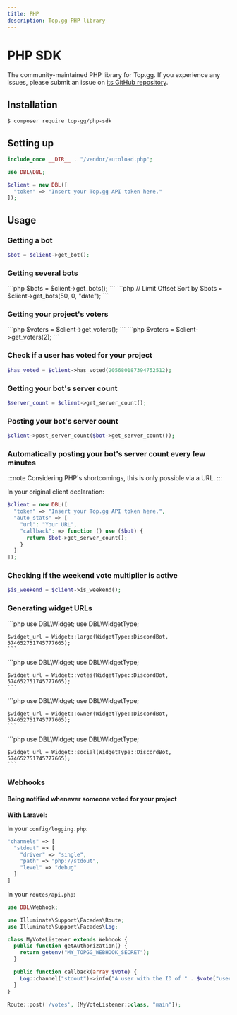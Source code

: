 ```yaml
---
title: PHP
description: Top.gg PHP library
---
```



# PHP SDK

The community-maintained PHP library for Top.gg. If you experience any issues, please submit an issue on [its GitHub repository](https://github.com/Top-gg-Community/php-sdk).

## Installation

```sh
$ composer require top-gg/php-sdk
```

## Setting up

```php
include_once __DIR__ . "/vendor/autoload.php";

use DBL\DBL;

$client = new DBL([
  "token" => "Insert your Top.gg API token here."
]);
```

## Usage

### Getting a bot

```php
$bot = $client->get_bot();
```

### Getting several bots

<Tabs>
  <TabItem value="defaults" label="With defaults" default>
    ```php
    $bots = $client->get_bots();
    ```
  </TabItem>
  <TabItem value="explicit_arguments" label="With explicit arguments">
    ```php
    //                        Limit  Offset  Sort by
    $bots = $client->get_bots(50,    0,      "date");
    ```
  </TabItem>
</Tabs>

### Getting your project's voters

<Tabs>
  <TabItem value="first_page" label="First page" default>
    ```php
    $voters = $client->get_voters();
    ```
  </TabItem>
  <TabItem value="subsequent_pages" label="Subsequent pages">
    ```php
    $voters = $client->get_voters(2);
    ```
  </TabItem>
</Tabs>

### Check if a user has voted for your project

```php
$has_voted = $client->has_voted(205680187394752512);
```

### Getting your bot's server count

```php
$server_count = $client->get_server_count();
```

### Posting your bot's server count

```php
$client->post_server_count($bot->get_server_count());
```

### Automatically posting your bot's server count every few minutes

:::note
Considering PHP's shortcomings, this is only possible via a URL.
:::

In your original client declaration:

```php
$client = new DBL([
  "token" => "Insert your Top.gg API token here.",
  "auto_stats" => [
    "url": "Your URL",
    "callback": => function () use ($bot) {
      return $bot->get_server_count();
    }
  ]
]);
```

### Checking if the weekend vote multiplier is active

```php
$is_weekend = $client->is_weekend();
```

### Generating widget URLs

<Tabs>
  <TabItem value="large" label="Large" default>
    ```php
    use DBL\Widget;
    use DBL\WidgetType;

    $widget_url = Widget::large(WidgetType::DiscordBot, 574652751745777665);
    ```
  </TabItem>
  <TabItem value="votes" label="Votes">
    ```php
    use DBL\Widget;
    use DBL\WidgetType;

    $widget_url = Widget::votes(WidgetType::DiscordBot, 574652751745777665);
    ```
  </TabItem>
  <TabItem value="owner" label="Owner">
    ```php
    use DBL\Widget;
    use DBL\WidgetType;

    $widget_url = Widget::owner(WidgetType::DiscordBot, 574652751745777665);
    ```
  </TabItem>
  <TabItem value="social" label="Social">
    ```php
    use DBL\Widget;
    use DBL\WidgetType;

    $widget_url = Widget::social(WidgetType::DiscordBot, 574652751745777665);
    ```
  </TabItem>
</Tabs>

### Webhooks

#### Being notified whenever someone voted for your project

**With Laravel:**

In your `config/logging.php`:

```php
"channels" => [
  "stdout" => [
    "driver" => "single",
    "path" => "php://stdout",
    "level" => "debug"
  ]
]
```

In your `routes/api.php`:

```php
use DBL\Webhook;

use Illuminate\Support\Facades\Route;
use Illuminate\Support\Facades\Log;

class MyVoteListener extends Webhook {
  public function getAuthorization() {
    return getenv("MY_TOPGG_WEBHOOK_SECRET");
  }

  public function callback(array $vote) {
    Log::channel("stdout")->info("A user with the ID of " . $vote["user"] . " has voted us on Top.gg!");
  }
}

Route::post('/votes', [MyVoteListener::class, "main"]);
```